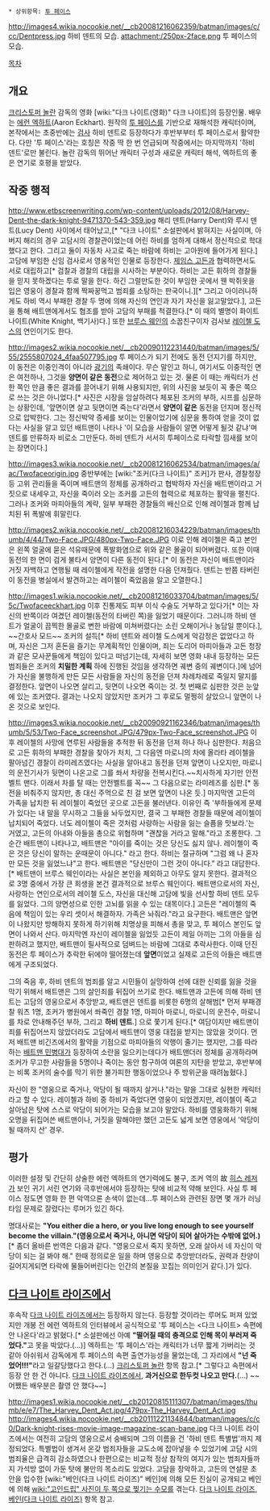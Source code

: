  * 상위항목: [[투 페이스]]
http://images4.wikia.nocookie.net/__cb20081216062359/batman/images/c/cc/Dentpress.jpg
하비 덴트의 모습.
attachment:/250px-2face.png
투 페이스의 모습.

[[목차]]

== 개요 ==
[[크리스토퍼 놀란]] 감독의 영화 [wiki:"다크 나이트(영화)" 다크 나이트]의 등장인물. 배우는 [[에런 엑하트]](Aaron Eckhart). 원작의 [[투 페이스]]를 기반으로 재해석한 캐릭터이며, 본작에서는 초중반에는 [[검사]] 하비 덴트로 등장하다가 후반부부터 투 페이스로서 활약한다. 다만 '투 페이스'라는 호칭은 작중 딱 한 번 언급되며 작중에서는 마지막까지 '하비 덴트'로만 불린다. 놀란 감독의 뛰어난 캐릭터 구성과 새로운 캐릭터 해석, 엑하트의 좋은 연기로 호평을 받았다.

== 작중 행적 ==
http://www.etbscreenwriting.com/wp-content/uploads/2012/08/Harvey-Dent-the-dark-knight-9471370-543-359.jpg
해리 덴트(Harry Dent)와 루시 덴트(Lucy Dent) 사이에서 태어났고,[* "다크 나이트" 소설판에서 밝혀지는 사실이며, 아버지 해리의 경우 고담시의 경찰관이었는데 어린 하비를 엄하게 대해서 정신적으로 학대했다고 한다. 그리고 둘이 자동차 사고로 죽는 바람에 하비는 고아원에 들어가게 된다.] 고담에 부임한 신임 검사로서 영웅적인 인물로 등장한다. [[제임스 고든]]과 협력하면서도 서로 대립하고[* 검찰과 경찰의 대립을 시사하는 부분이다. 하비는 고든 휘하의 경찰들을 믿지 못하겠다는 투로 말을 한다. 하긴 그럴만도한 것이 부임한 곳에서 웬 박쥐옷을 입은 영웅이 경찰과 함께 짝짜꿍먹고 범죄를 소탕하는 판국이니.][* 그리고 아이러니하게도 하비 역시 부패한 경찰 두 명에 의해 자신의 연인과 자기 자신을 잃고말았다.], 고든을 통해 배트맨에게서도 협조를 받아 고담의 부패를 척결한다.[* 이 때의 별명이 화이트 나이트(White Knight, 백기사)다.] 또한 [[브루스 웨인]]의 소꿉친구이자 검사보 [[레이첼 도스]]의 연인이기도 한다.

http://images2.wikia.nocookie.net/__cb20090112231440/batman/images/5/55/2555807024_4faa507795.jpg
투 페이스가 되기 전에도 동전 던지기를 하지만, 이 동전은 이중인격이 아니라 [[광기]]의 족쇄이다. 무슨 말인고 하니, 여기서도 이중적인 면은 여전하나, 그것을 '''양면이 같은 동전'''으로 제어하고 있는 것. 물론 이 때는 캐릭터가 선한 쪽인 만큼 좋은 결과를 끌어내기 위해 사용되지만, 위의 사진을 보듯이 꼭 좋은 쪽으로 쓰는 것은 아니었다.[* 사진은 시장을 암살하려다 체포된 조커의 부하, 시프를 심문하는 상황인데, '앞면이면 살고 뒷면이면 죽는다'라면서 '''양면이 같은''' 동전을 던지며  정신적으로 압박한다. 그는 정신박약 증세를 보이는 인물이었기에 심문을 통하여 얻을 것이 없다는 사실을 알고 있던 배트맨이 나타나 '이 모습을 사람들이 알면 어떻게 될것 같냐'며 덴트를 만류하자 비로소 그만둔다. 하비 덴트가 서서히 투페이스로 타락할 낌새를 보이는 장면이다.]

http://images3.wikia.nocookie.net/__cb20081216062534/batman/images/a/ac/Twofaceorigin.jpg
중반부에는 [wiki:"조커(다크 나이트)" 조커]가 판사, 경찰청장 등 고위 관리들을 죽이며 배트맨의 정체를 공개하라고 협박하자 자신을 배트맨이라고 거짓으로 내세우고, 자신을 죽이러 오는 조커를 고든의 협력으로 체포하는 활약을 펼친다. 그러나 조커와 마피아들의 계략, 일부 부패한 경찰들의 배신으로 인해 레이첼과 함께 납치된 뒤 폭발에 휘말린다.

http://images2.wikia.nocookie.net/__cb20081216034229/batman/images/thumb/4/44/Two-Face.JPG/480px-Two-Face.JPG
이로 인해 레이첼은 죽고 본인은 왼쪽 얼굴에 묻은 석유때문에 폭발화염으로 위와 같은 몰골이 되어버렸다. 또한 이때 동전의 한 면이 검게 불타서 양면이 다른 동전이 된다.[* 이 동전은 자신이 배트맨이라 거짓 자백하고 연행될 때 레이첼에게 작전을 설명한 다음 던져줬다. 덴트는 반쯤 타버린 이 동전을 병실에서 발견하고는 레이첼이 죽었음을 알고 오열한다.]

http://images1.wikia.nocookie.net/__cb20081216033704/batman/images/5/5c/Twofaceeckhart.jpg
이후 진통제도 피부 이식 수술도 거부하고 있다가[* 이는 자신의 반쪽이라 여겼던 레이첼(동전의 타버린 쪽)을 잃었기 때문이다. 그러니까 하비 덴트가 얼굴이 끔찍한 몰골로 변한 바람에 미쳐버렸다는 소린 오해이거나 농담일 뿐이다.], ~~간호사 모드~~ 조커의 설득[* 하비 덴트와 레이첼 도스에게 악감정은 없었다고 하며, 자신은 그저 혼돈을 즐기는 무계획적인 인물이며, 죄는 도리어 마피아들과 고든 청장과 같은 모사꾼들에게 책임이 있다고 떠넘기는데, 자세히 보면 영화 내내 등장하는 모든 범죄들은 조커의 '''치밀한 계획''' 하에 진행된 것임을 생각하면 궤변 중의 궤변이다.]에 넘어가 자신을 불행하게 만든 모든 사람들을 자신의 동전을 던져 차례차례로 죽일지 말지를 결정한다. 앞면이 나오면 살리고, 뒷면이 나오면 죽이는 것. 첫 번째로 심판한 것은 눈앞에 있는 조커였다. 결과는 나오지 않았지만 조커가 그 후로도 멀쩡히 살았으니 앞면이 나온 것으로 보인다.

http://images3.wikia.nocookie.net/__cb20090921162346/batman/images/thumb/5/53/Two-Face_screenshot.JPG/479px-Two-Face_screenshot.JPG
이후 레이첼의 사망에 연루된 사람들을 추적한 뒤 동전을 던져 하나 하나 심판한다. 처음으로 고든 휘하의 부패한 경찰을 찾아가 처치, 그 다음엔 마로니의 차에 올라타 레이첼을 팔아넘긴 경찰이 라미레즈였다는 사실을 알아내고 동전을 던져 앞면이 나오지만, 마로니의 운전기사가 뒷면이 나온고로 그를 쏴서 차량을 전복시킨다.~~치사하게 자기만 안전벨트 맨다. 이래서 차를 탈 때는 안전벨트를 꼭~~ 그 다음으로는 라미레즈를 심판.[* 동전을 비춰주지 않지만, 총 대신 주먹으로 친 걸 보면 앞면이 나온 듯.] 마지막엔 고든의 가족을 납치한 뒤 레이첼이 죽었던 곳으로 고든을 불러낸다. 이유인 즉 '부하들에게 문제가 있다는 내 말을 무시하고 그들을 놔두었지만, 결국 그 부패한 경찰들 때문에 레이첼이 납치되어 죽었다. 너도 레이첼이 죽은 것처럼 사랑하는 사람을 잃는 슬픔을 맛보라.'는 거였고, 고든의 아내와 아들을 총으로 위협하며 "괜찮을 거라고 말해."라고 조롱한다. 그 순간 배트맨이 나타나고, 배트맨은 "아이를 죽이는 것은 당신도 싫지 않나. 레이첼이 죽은 것은 당신이 말하는 운때문이 아니다." 라고 한다. 하비는 절규하며 "그럼 왜 나 혼자만 모든 것을 잃었느냐"고 한다. 배트맨은 "당신만이 그런 것이 아니다." 라고 대답한다.[* 배트맨이 브루스 웨인이라는 사실은 본인을 제외하고 아무도 알지 못한다. 결과적으로 3명 중에서 가장 큰 희생을 본건 결과적으로 브루스 웨인이다. 배트맨으로서의 자신, 사랑하는 연인으로서의 레이첼 도스, 자신을 대신해 고담에 빛을 선사할 하비 덴트 모두를 잃었다. 그의 양면성으로 인한 고뇌를 읽을 수 있는 대목이다.] 고든은 "레이첼의 죽음에 책임이 있는 우리 셋이서 해결하자. 가족은 놔줘라."라고 요구한다. 배트맨은 앞면이 나왔지만 방해하지 못하게 하기위해 치명상을 피해서 총을 맞고, 투 페이스 본인도 앞면이 나와서 산다. 마지막엔 자신이 레이첼을 잃었듯 고든이 제일 아끼는 그의 아들을 심판하려고 했지만, 배트맨이 필사적으로 덤벼드는 바람에 그대로 추락사한다. 이때 던진 동전은 투 페이스가 추락한 뒤에야 떨어졌는데 '''앞면'''이었고 실제로 고든의 아들은 배트맨에게 구조되었다.

그의 죽음 후, 하비 덴트의 범죄를 알고 시민들이 실망하여 선에 대한 신뢰를 잃을 것을 막기 위해서 배트맨은 그의 살인죄를 뒤집어 쓰기로 한다. 배트맨과 고든에 의해 하비 덴트는 고담의 영웅으로서 추앙받고, 배트맨은 덴트를 비롯한 6명의 살해범[* 먼저 부패경찰 워츠 1명, 조커가 병원에서 쏴죽인 경찰 1명, 마피아 마로니, 마로니의 운전수, 마로니를 차로 안내해주던 부하, 그리고 '''하비 덴트'''.] 으로 쫓기게 된다.[* 여담이지만 배트맨이 죄를 뒤집어쓰지 않았더라도 고담에서 배트맨이 영웅 대접을 받지는 않았을 것이다. 먼저 배트맨 비긴즈에서의 활약을 기점으로 마피아들의 악행이 줄기는 했지만, 그를 따라하는 [[배트맨 민병대]]가 등장하여 소란을 일으키는데다가 배트맨더러 정체를 공개하라며 조커가 무고한 사람들을 5명이나 죽이는 동안 함구하여 여론의 지탄을 받았고, 후반부에는 비록 조커의 술수를 막기 위한 불가피한 행동이었으나 주 방위군을 때려눕혔다.]

자신이 한 "영웅으로 죽거나, 악당이 될 때까지 살거나."라는 말을 그대로 실현한 캐릭터라고 할 수 있다. 레이첼과 하비 중 하비가 죽었다면 영웅이 되었겠지만, 레이첼이 죽고 살아남은 탓에 스스로 악당이 되어가는 모습을 보고야 말았다. 하비를 영웅화하기 위해 오명을 뒤집어쓴 배트맨이나, 거짓을 말해야만 했던 고든도 넓게 보면 영웅에서 '악당이 될 때까지 산' 경우.

== 평가 ==
이러한 설정 및 간단히 상술한 에런 엑하트의 연기력에도 불구, 조커 역의 故 [[히스 레저]]가 보인 귀기 서린 연기와 극후반에서야 등장하는 탓에 비교적 약해 보인다. 사실 투 페이스 정도면 영화 한 편 악역으론 손색이 없는데…투 페이스와 관련된 장면 몇 개가 러닝타임 문제로 잘렸다는 루머가 있긴 하다.

명대사로는 '''"You either die a hero, or you live long enough to see yourself become the villain."(영웅으로서 죽거나, 아니면 악당이 되어 살아가는 수밖에 없어.)'''[* 좀더 올바른 번역은 다음과 같다. "영웅으로서 죽지 못하면, 오래 살아서 네 자신이 악당이 되는 걸 봐야 해." 한때 정의로운 일을 하며 영웅으로 추앙받더라도, 권력과 찬양이 길어지게되면 타락에 물들어버린다는 인간의 본질을 꼬집는 의미인거 같다.]가 있다.

== [[다크 나이트 라이즈]]에서 ==
후속작 [[다크 나이트 라이즈]]에서는 등장하지 않는다. 등장할 것이라는 루머도 퍼져 있었지만 개봉 전 에런 엑하트의 인터뷰에서 공식적으로 '투 페이스는 <다크 나이트> 속편에 안 나온다'라고 밝혔다.[* 소설판에선 아예 '''"떨어질 때의 충격으로 인해 목이 부러져 죽었다."'''고 못을 박았다.(...)] 엑하트는 '투 페이스'라는 캐릭터가 너무 짧게 가버리는 것 같아 아쉬워서 감독에게 투 페이스의 속편 출연가능성을 물었는데, 그 자리에서 '''"넌 죽었어!!!"'''라고 일갈당했다고 한다.(...) [[크리스토퍼 놀란]] 항목 참고.[* 그렇다고 속편에서 등장 안 한 건 아니다. [[다크 나이트 라이즈]]에서, '''과거신으로 한두컷 나오고 만다.'''(...) ~~어쨌든 배우분은 촬영 안 했다~~]

http://images1.wikia.nocookie.net/__cb20120815111307/batman/images/thumb/e/e7/The_Harvey_Dent_Act.jpg/479px-The_Harvey_Dent_Act.jpg
http://images4.wikia.nocookie.net/__cb20111221134844/batman/images/c/c0/Dark-knight-rises-movie-image-magazine-scan-bane.jpg
다크 나이트 라이즈에서는 여전히 고담의 영웅으로서 숭배되며 그의 이름을 건 '하비 덴트 특별법'까지 제정되었다. 특별법이 생겨서 온갖 범죄자들을 교도소에 잡아넣을 수 있었기에 고담 시의 범죄율은 급격히 감소하였으나 한편으로는 비교적 정상 참작의 여지가 있는 범죄자들까지 가석방 없이 가둔 탓에 불만의 목소리도 있었다. 고담을 장악하고, 고든의 연설문 초안을 입수한 [wiki:"베인(다크 나이트 라이즈)" 베인]에 의해 모든 진실이 공개되고 베인에 의해 [[wiki:"고인드립" 사진이 두 쪽으로 찢기는 수모]]를 겪는다. [[다크 나이트 라이즈]], [[베인(다크 나이트 라이즈)]] 항목 참고.
